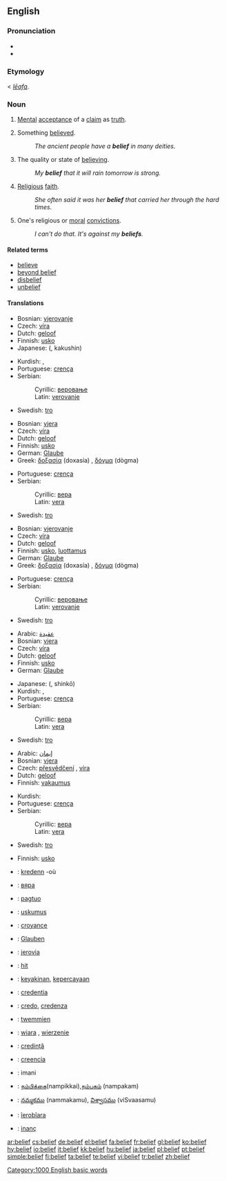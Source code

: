 ==English==

===Pronunciation===
*{{IPA|/bɪˈliːf/}}
*{{audio|en-us-belief.ogg|Audio (US)}}

===Etymology===
{{ME.}} < {{OE.}} ''[[lēafa]]''.

===Noun===
{{en-noun}}

# [[mental|Mental]] [[acceptance]] of a [[claim]] as [[truth]].
# {{countable}} Something [[believe]]d.
#: ''The ancient people have a '''belief''' in many deities.''
# {{uncountable}} The quality or state of [[believe|believing]].
#: ''My '''belief''' that it will rain tomorrow is strong.''
# {{uncountable}} [[religious|Religious]] [[faith]].
#: ''She often said it was her '''belief''' that carried her through the hard times.''
# {{in plural}} One's religious or [[moral]] [[convictions]].
#: ''I can't do that.  It's against my '''beliefs'''.''

====Related terms====
*[[believe]]
*[[beyond belief]]
*[[disbelief]]
*[[unbelief]]

====Translations====
{{trans-top|mental acceptance of a claim as truth}}
*Bosnian: [[vjerovanje]] {{n}}
*Czech: [[víra]] {{f}}
*Dutch: [[geloof]] {{n}}
*Finnish: [[usko]]
*Japanese: {{Jpan|[[確信]]}} ({{Jpan|[[かくしん]]}}, kakushin)
{{trans-mid}}
*Kurdish: {{KUchar|[[باوه‌ر]]}}, {{KUchar|[[بروا]]}}
*Portuguese: [[crença]] {{f}}
*Serbian:
*:Cyrillic: [[веровање]] {{n}}
*:Latin: [[verovanje]] {{n}}
*Swedish: [[tro]] {{c}}
{{trans-bottom}}

{{trans-top|something believed}}
*Bosnian: [[vjera]] {{f}}
*Czech: [[víra]] {{f}}
*Dutch: [[geloof]] {{f}}
*Finnish: [[usko]]
*German: [[Glaube]] {{m}}
*Greek: [[δοξασία]] (doxasía) {{f}}, [[δόγμα]] (dògma) {{n}}
{{trans-mid}}
*Portuguese: [[crença]] {{f}}
*Serbian:
*:Cyrillic: [[вера]] {{f}}
*:Latin: [[vera]] {{f}}
*Swedish: [[tro]] {{c}}
{{trans-bottom}}

{{trans-top|the quality or state of believing}}
*Bosnian: [[vjerovanje]] {{n}}
*Czech: [[víra]] {{f}}
*Dutch: [[geloof]] {{f}}
*Finnish: [[usko]], [[luottamus]]
*German: [[Glaube]] {{m}}
*Greek: [[δοξασία]] (doxasía) {{f}}, [[δόγμα]] (dògma) {{n}}
{{trans-mid}}
*Portuguese: [[crença]] {{f}}
*Serbian:
*:Cyrillic: [[веровање]] {{n}}
*:Latin: [[verovanje]] {{n}}
*Swedish: [[tro]] {{c}}
{{trans-bottom}}

{{trans-top|religious faith}}
*Arabic: [[عقيدة]]
*Bosnian: [[vjera]] {{f}}
*Czech: [[víra]] {{f}}
*Dutch: [[geloof]] {{f}}
*Finnish: [[usko]]
*German: [[Glaube]] {{m}}
{{trans-mid}}
*Japanese: {{Jpan|[[信仰]]}} ({{Jpan|[[しんこう]]}}, shinkō)
*Kurdish: {{KUchar|[[بڕوا]]}}, {{KUchar|[[باوه‌ر]]}}
*Portuguese: [[crença]] {{f}}
*Serbian:
*:Cyrillic: [[вера]] {{f}}
*:Latin: [[vera]] {{f}}
*Swedish: [[tro]] {{c}}
{{trans-bottom}}

{{trans-top|religious or moral convictions}}
*Arabic: [[إیمان]]
*Bosnian: [[vjera]] {{f}}
*Czech: [[přesvědčení]] {{n}}, [[víra]] {{f}}
*Dutch: [[geloof]] {{f}}
*Finnish: [[vakaumus]]
{{trans-mid}}
*Kurdish: {{KUchar|[[بڕوا]]}}{{KUchar|[[باوه‌ر]]}}
*Portuguese: [[crença]] {{f}}
*Serbian:
*:Cyrillic: [[вера]] {{f}}
*:Latin: [[vera]] {{f}}
*Swedish: [[tro]] {{c}}
{{trans-bottom}}

{{trans-top|a wishing of case or circumstance to be true}}
*Finnish: [[usko]]
{{trans-mid}}
{{trans-bottom}}

{{checktrans-top}}
*{{ttbc|Breton}}: [[kredenn]] {{f}} -où
*{{ttbc|Bulgarian}}: [[вяра]] {{f}}
*{{ttbc|Cebuano}}: [[pagtuo]]
*{{ttbc|Estonian}}: [[uskumus]]
*{{ttbc|French}}: [[croyance]] {{f}}
*{{ttbc|German}}: [[Glauben]] {{m}}
*{{ttbc|Guaraní}}: [[jerovia]]
*{{ttbc|Hungarian}}: [[hit]]
*{{ttbc|Indonesian}}: [[yakin|keyakinan]], [[percaya|kepercayaan]]
*{{ttbc|Interlingua}}: [[credentia]]
{{mid}}
*{{ttbc|Italian}}: [[credo]], [[credenza]]
*{{ttbc|Maltese}}: [[twemmien]]
*{{ttbc|Polish}}: [[wiara]] {{f}}, [[wierzenie]] {{n}}
*{{ttbc|Romanian}}: [[credinţă]] {{f}}
*{{ttbc|Spanish}}: [[creencia]]
*{{ttbc|Swahili}}: imani
*{{ttbc|Tamil}}: [[நம்பிக்கை]](nampikkai),[[நம்பகம்]] (nampakam)
*{{ttbc|Telugu}}: [[నమ్మకము]] (nammakamu), [[విశ్వాసము]] (viSvaasamu)
*{{ttbc|Tupinambá}}: [[îerobîara]]
*{{ttbc|Turkish}}: [[inanç]]
{{bottom}}

[[Category:1000 English basic words]]

[[ar:belief]]
[[cs:belief]]
[[de:belief]]
[[el:belief]]
[[fa:belief]]
[[fr:belief]]
[[gl:belief]]
[[ko:belief]]
[[hy:belief]]
[[io:belief]]
[[it:belief]]
[[kk:belief]]
[[hu:belief]]
[[ja:belief]]
[[pl:belief]]
[[pt:belief]]
[[simple:belief]]
[[fi:belief]]
[[ta:belief]]
[[te:belief]]
[[vi:belief]]
[[tr:belief]]
[[zh:belief]]